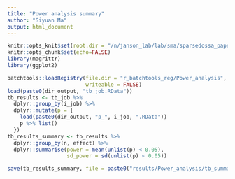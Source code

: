 ```yaml
---
title: "Power analysis summary"
author: "Siyuan Ma"
output: html_document
---
```


```r
knitr::opts_knit$set(root.dir = "/n/janson_lab/lab/sma/sparsedossa_paper/")
knitr::opts_chunk$set(echo=FALSE)
library(magrittr)
library(ggplot2)
```

```r
batchtools::loadRegistry(file.dir = "r_batchtools_reg/Power_analysis", 
                         writeable = FALSE)
load(paste0(dir_output, "tb_job.RData"))
tb_results <- tb_job %>% 
  dplyr::group_by(i_job) %>% 
  dplyr::mutate(p = {
    load(paste0(dir_output, "p_", i_job, ".RData"))
    p %>% list()
  })
tb_results_summary <- tb_results %>% 
  dplyr::group_by(n, effect) %>% 
  dplyr::summarise(power = mean(unlist(p) < 0.05),
                   sd_power = sd(unlist(p) < 0.05))

save(tb_results_summary, file = paste0("results/Power_analysis/tb_summary.RData"))
```
